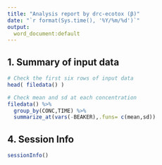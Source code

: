 ---
title: "Analysis report by drc-ecotox (β)"
date: "`r format(Sys.time(), '%Y/%m/%d')`"
output:
  word_document:default
---

## 1. Summary of input data
```{r data, collapse=TRUE}
# Check the first six rows of input data
head( filedata() )

# Check mean and sd at each concentration
filedata() %>%
  group_by(CONC,TIME) %>% 
  summarize_at(vars(-BEAKER),.funs= c(mean,sd)) 

```

## 4. Session Info
```{r sessionInfo}
sessionInfo()
```
